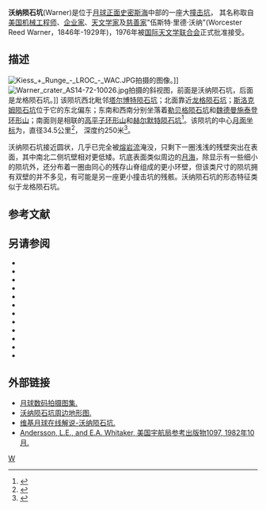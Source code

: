 {{Infobox Lunar crater
|image=Warner crater AS15-M-0923.jpg|240px
|caption=[[阿波罗15号|阿波罗15号]]测绘相机拍摄的图像
|latitude =3.98
|N_or_S = S
|longitude =87.35
|E_or_W = E
|diameter =34.5公里
|depth = 250米
|colong = 274
|eponym = 伍斯特·里·沃纳}}
'''沃纳陨石坑'''(Warner)是位于[[月球正面|月球正面]][[史密斯海|史密斯海]]中部的一座大[[撞击坑|撞击坑]]，
其名称取自[[美国|美国]][[机械|机械]][[工程师|工程师]]、[[企业家|企业家]]、[[天文学家|天文学家]]及[[慈善家|慈善家]]"伍斯特·里德·沃纳"(Worcester Reed Warner，1846年-1929年)，1976年被[[国际天文学联合会|国际天文学联合会]]正式批准接受。

==描述==
[[Image:Kiess_+_Runge_-_LROC_-_WAC.JPG|thumb]]拍摄的图像。]]
[[File:Warner_crater_AS14-72-10026.jpg|thumb]]拍摄的斜视图，前面是沃纳陨石坑，后面是龙格陨石坑。]]
该陨坑西北毗邻[[塔尔博特陨石坑|塔尔博特陨石坑]]；北面靠近[[龙格陨石坑|龙格陨石坑]]；[[斯洛克姆陨坑|斯洛克姆陨石坑]]位于它的东北偏东；东南和西南分别坐落着[[勒贝格陨石坑|勒贝格陨石坑]]和[[魏德曼施泰登环形山|魏德曼施泰登环形山]]；南面则是相联的[[高平子环形山|高平子环形山]]和[[赫尔默特陨石坑|赫尔默特陨石坑]]<ref>{{Cite web |url=http://planetarynames.wr.usgs.gov/images/Lunar/lac_81_wac.pdf |title=Crater Warner on the LAC-81 map |accessdate=2016-08-18 |archive-date=2016-12-13 |archive-url=https://web.archive.org/web/20161213022122/https://planetarynames.wr.usgs.gov/images/Lunar/lac_81_wac.pdf |dead-url=no }}</ref>。该陨坑的中心[[月面坐标|月面坐标]]为{{Coord|3.98|S|87.35|E|globe:Moon|nogoogle=1|noosm=1}}，直径34.5公里<ref name="IAU">{{Cite web |url=http://planetarynames.wr.usgs.gov/Feature/6489 |title=Directory of the International Astronomical Union |accessdate=2016-08-18 |archive-date=2017-10-02 |archive-url=https://web.archive.org/web/20171002120523/https://planetarynames.wr.usgs.gov/Feature/6489 |dead-url=no }}</ref>，
深度约250米<ref>{{Cite web |url=http://fisherka.csolutionshosting.net/astronote/plan/craterdepth/html/CraterDepthFeatureNameWestfall.html |title=John E. Westfall's Atlas of the Lunar Terminator, Cambridge Univ. Press (2000) |accessdate=2016-08-18 |archive-date=2014-12-18 |archive-url=https://archive.today/20141218234310/http://fisherka.csolutionshosting.net/astronote/plan/craterdepth/html/CraterDepthFeatureNameWestfall.html |dead-url=yes }}</ref>。

沃纳陨石坑接近圆状，几乎已完全被[[熔岩流|熔岩流]]淹没，只剩下一圈浅浅的残壁突出在表面，其中南北二侧坑壁相对更低矮。坑底表面类似周边的[[月海|月海]]，除显示有一些细小的陨坑外，还分布着一圈由同心的残存山脊组成的更小环壁，但该类尺寸的陨坑拥有双壁的并不多见，有可能是另一座更小撞击坑的残骸。沃纳陨石坑的形态特征类似于龙格陨石坑。

==参考文献==
{{Reflist}}

==另请参阅==
{{refbegin}}
* {{cite book
  | last1 = Andersson
  | first1 = L. E.
  | last2 = Whitaker
  | first2 = E. A.
  | authorlink2 = Ewen Whitaker
  | date = 1982
  | title = [[NASA|NASA]] Catalogue of Lunar Nomenclature
  | publisher = NASA RP-1097
  | ref = harv
  }}
* {{cite web
  | last = Blue
  | first = Jennifer
  | date = July 25, 2007
  | title = Gazetteer of Planetary Nomenclature
  | publisher = [[United_States_Geological_Survey|USGS]]
  | url = http://planetarynames.wr.usgs.gov/
  | accessdate = 2007-08-05
  | ref = harv
  | archive-date = 2013-02-13
  | archive-url = https://www.webcitation.org/6EOCinkK0?url=http://planetarynames.wr.usgs.gov/
  | dead-url = no
  }}
* {{cite book
  | last1 = Bussey
  | first1 = B.
  | authorlink1 = Ben Bussey
  | last2 = Spudis
  | first2 = P.
  | authorlink2 = Paul Spudis
  | date = 2004
  | title = The Clementine Atlas of the Moon
  | publisher = Cambridge University Press
  | location = New York
  | isbn = 978-0-521-81528-4
  | ref = harv
  }}
* {{cite book
  | last1 = Cocks
  | first1 = Elijah E.
  | last2 = Cocks
  | first2 = Josiah C.
  | date = 1995
  | title = Who's Who on the Moon: A Biographical Dictionary of Lunar Nomenclature
  | url = https://archive.org/details/isbn_9780936389271
  | publisher = Tudor Publishers
  | isbn = 978-0-936389-27-1
  | ref = harv
  }}
* {{cite web
  | last = McDowell
  | first = Jonathan
  | date = July 15, 2007
  | url = http://host.planet4589.org/astro/lunar/
  | title = Lunar Nomenclature
  | publisher = Jonathan's Space Report
  | accessdate = 2007-10-24
  | ref = harv
  | archive-date = 2012-05-26
  | archive-url = https://www.webcitation.org/67wcYNfK3?url=http://host.planet4589.org/astro/lunar/
  | dead-url = no
  }}
* {{cite journal| last1 = Menzel| first1 = D. H.| last2 = Minnaert| first2 = M.| last3 = Levin| first3 = B.| last4 = Dollfus| first4 = A.| last5 = Bell| first5 = B.| title = Report on Lunar Nomenclature by the Working Group of Commission 17 of the IAU| doi = 10.1007/BF00171763| journal = Space Science Reviews| volume = 12| issue = 2| pages = 136–186| date = 1971| bibcode = 1971SSRv...12..136M| ref = harv}}
* {{cite book
  | first = Patrick
  | last = Moore
  | authorlink = Patrick Moore
  | date = 2001
  | title = On the Moon
  | url = https://archive.org/details/patrickmooreonmo00patr
  | publisher = Sterling Publishing Co.
  | isbn = 978-0-304-35469-6
  | ref = harv
  }}
* {{cite book
  | first = Fred W.
  | last = Price
  | date = 1988
  | title = The Moon Observer's Handbook
  | publisher = Cambridge University Press
  | isbn = 978-0-521-33500-3
  | ref = harv
  }}
* {{cite book
  | last = Rükl
  | first = Antonín
  | authorlink = Antonín Rükl
  | date = 1990
  | title = Atlas of the Moon
  | publisher = Kalmbach Books
  | isbn = 978-0-913135-17-4
  | ref = harv
  }}
* {{cite book
  | last = Webb
  | first = Rev. T. W.
  | authorlink = Thomas William Webb
  | date = 1962
  | title = Celestial Objects for Common Telescopes
  | url = https://archive.org/details/celestialobjects00webb
  | edition = 6th revised
  | publisher = Dover
  | isbn = 978-0-486-20917-3
  | ref = harv
  }}
* {{cite book
  | first = Ewen A.
  | last = Whitaker
  | authorlink = Ewen Whitaker
  | date = 1999
  | title = Mapping and Naming the Moon
  | publisher = Cambridge University Press
  | isbn = 978-0-521-62248-6
  | ref = harv
  }}
* {{cite book
  | first = Peter T.
  | last = Wlasuk
  | date = 2000
  | title = Observing the Moon
  | publisher = Springer
  | isbn = 978-1-85233-193-1
  | ref = harv
 }}
{{refend}}

==外部链接==
*[http://www.lpi.usra.edu/resources/lunar_orbiter/bin/srch_nam.shtml?Warner%7C0 月球数码拍摄图集.] {{Wayback|url=http://www.lpi.usra.edu/resources/lunar_orbiter/bin/srch_nam.shtml?Warner%7C0 |date=20180530183244 }}
*[http://www.lpi.usra.edu/resources/mapcatalog/LTO/lto81b3_1/ 沃纳陨石坑周边地形图.] {{Wayback|url=http://www.lpi.usra.edu/resources/mapcatalog/LTO/lto81b3_1/ |date=20160304052841 }}
*[http://the-moon.wikispaces.com/Warner 维基月球在线解说-沃纳陨石坑.] {{Wayback|url=http://the-moon.wikispaces.com/Warner |date=20180530145844 }}
*[http://planet4589.org/astro/lunar/RP-1097.pdf Andersson, L.E., and E.A. Whitaker, 美国宇航局参考出版物1097, 1982年10月.] {{Wayback|url=http://planet4589.org/astro/lunar/RP-1097.pdf |date=20141006125838 }}

[[Category:月球环形山|W]]
{{月球環形山 (T-Z)}}